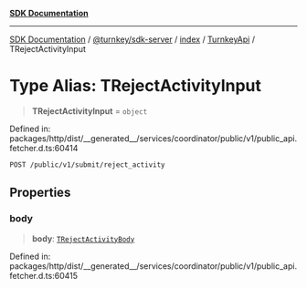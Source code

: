 [**SDK Documentation**](../../../../../../README.mdx)

***

[SDK Documentation](../../../../../../packages.mdx) / [@turnkey/sdk-server](../../../../README.mdx) / [index](../../../README.mdx) / [TurnkeyApi](../README.mdx) / TRejectActivityInput

# Type Alias: TRejectActivityInput

> **TRejectActivityInput** = `object`

Defined in: packages/http/dist/\_\_generated\_\_/services/coordinator/public/v1/public\_api.fetcher.d.ts:60414

`POST /public/v1/submit/reject_activity`

## Properties

### body

> **body**: [`TRejectActivityBody`](TRejectActivityBody.mdx)

Defined in: packages/http/dist/\_\_generated\_\_/services/coordinator/public/v1/public\_api.fetcher.d.ts:60415
